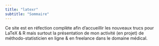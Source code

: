 ```yaml
---
title: "latexr"
subtitle: "Sommaire"
---
```


Ce site est en réfection complète afin d'accueillir les nouveaux trucs pour LaTeX & R mais surtout la présentation de mon activité (en projet) de méthodo-statisticien en ligne & en freelance dans le domaine médical. 
